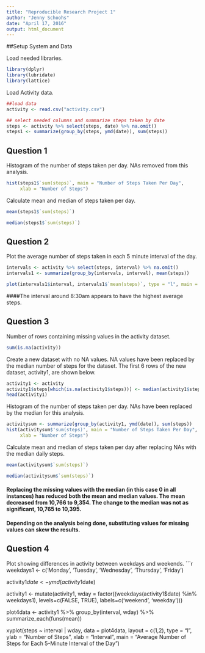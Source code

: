 ```yaml
---
title: "Reproducible Research Project 1"
author: "Jenny Schoohs"
date: "April 17, 2016"
output: html_document
---
```

##Setup System and Data

Load needed libraries.

```r
library(dplyr)
library(lubridate)
library(lattice)
```

Load Activity data.

```r
##load data
activity <- read.csv("activity.csv")

## select needed columns and summarize steps taken by date
steps <- activity %>% select(steps, date) %>% na.omit()
steps1 <- summarize(group_by(steps, ymd(date)), sum(steps))
```

## Question 1
Histogram of the number of steps taken per day. NAs removed from this analysis.

```r
hist(steps1$`sum(steps)`, main = "Number of Steps Taken Per Day", 
     xlab = "Number of Steps")
```

Calculate mean and median of steps taken per day.

```r
mean(steps1$`sum(steps)`)

median(steps1$`sum(steps)`)
```


## Question 2

Plot the average number of steps taken in each 5 minute interval of the day.
```r
intervals <- activity %>% select(steps, interval) %>% na.omit()
intervals1 <- summarize(group_by(intervals, interval), mean(steps))

plot(intervals1$interval, intervals1$`mean(steps)`, type = "l", main = "Average Daily Activity by 5 Minute Intervals", xlab = "5 Minute Interval", ylab = "Number of Steps")
```

####The interval around 8:30am appears to have the highest average steps.  
 

## Question 3

Number of rows containing missing values in the activity dataset.
```r
sum(is.na(activity))
```

Create a new dataset with no NA values.  NA values have been replaced by the median number of steps for the dataset. The first 6 rows of the new dataset, activity1, are shown below.
```r
activity1 <- activity
activity1$steps[which(is.na(activity1$steps))] <- median(activity1$steps, na.rm=TRUE)
head(activity1)
```
Histogram of the number of steps taken per day. NAs have been replaced by the median for this analysis.

```r
activitysum <- summarize(group_by(activity1, ymd(date)), sum(steps))
hist(activitysum$'sum(steps)', main = "Number of Steps Taken Per Day", 
     xlab = "Number of Steps")
```

Calculate mean and median of steps taken per day after replacing NAs with the median daily steps.

```r
mean(activitysum$`sum(steps)`)

median(activitysum$`sum(steps)`)
```
#### Replacing the missing values with the median (in this case 0 in all instances) has reduced both the mean and median values.  The mean decreased from 10,766 to 9,354.  The change to the median was not as significant, 10,765 to 10,395. 

#### Depending on the analysis being done, substituting values for missing values can skew the results. 

## Question 4

Plot showing differences in activity between weekdays and weekends.
```r
weekdays1 <- c('Monday', 'Tuesday', 'Wednesday', 'Thursday', 'Friday')

activity1$date <- ymd(activity1$date)

activity1 <- mutate(activity1, wday = factor((weekdays(activity1$date) %in% weekdays1), levels=c(FALSE, TRUE), labels=c('weekend', 'weekday')))

plot4data <- activity1 %>% group_by(interval, wday) %>% summarize_each(funs(mean))

xyplot(steps ~ interval | wday, data = plot4data, layout = c(1,2), type = "l", ylab = "Number of Steps", xlab = "Interval", main = "Average Number of Steps for Each 5-Minute Interval of the Day")
